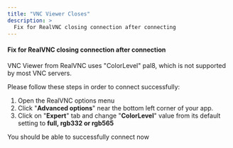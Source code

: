 ```yaml
---
title: "VNC Viewer Closes"
description: >
  Fix for RealVNC closing connection after connecting
---
```


#### Fix for RealVNC closing connection after connection

VNC Viewer from RealVNC uses "ColorLevel" pal8, which is not supported by most VNC servers.  

Please follow these steps in order to connect successfully:

1.  Open the RealVNC options menu
2.  Click "**Advanced options**" near the bottom left corner of your app.
3.  Click on "**Expert**" tab and change "**ColorLevel**" value from its default setting to **full, rgb332 or rgb565**

You should be able to successfully connect now